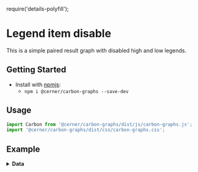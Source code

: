 require('details-polyfill');

# Legend item disable

This is a simple paired result graph with disabled high and low legends.

## Getting Started

- Install with [npmjs](https://www.npmjs.com):
  - `npm i @cerner/carbon-graphs --save-dev`

## Usage
```js
import Carbon from '@cerner/carbon-graphs/dist/js/carbon-graphs.js';
import '@cerner/carbon-graphs/dist/css/carbon-graphs.css';
```

## Example
<PairedResultGraph />

<details>
<summary style={{fontSize: 24 }}>
<b>Data</b>
</summary>

### Graph Config object
<GraphConfig />

### Data object
<DataObject />
</details>

